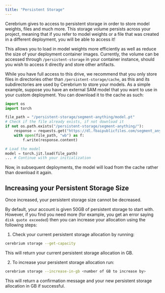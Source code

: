 ```yaml
---
title: "Persistent Storage"
---
```


Cerebrium gives to access to persistent storage in order to store model weights, files and much more. This storage volume persists across your project, meaning that if
you refer to model weights or a file that was created in a different deployment, you will be able to access it!

This allows you to load in model weights more efficiently as well as reduce the size of your deployment container images. Currently,
the volume can be accessed through `/persistent-storage` in your container instance, should you wish to access it directly and store other artifacts. 

While you have full access to this drive, we recommend that you only store files in directories other than `/persistent-storage/cache`, as this and its subdirectories
are used by Cerebrium to store your models. As a simple example, suppose you have an external SAM model that you want to use in your custom deployment. You can download it to the cache
as such:

```python
import os
import torch

file_path = "/persistent-storage/segment-anything/model.pt"
# Check if the file already exists, if not download it
if not os.path.exists("/persistent-storage/segment-anything/"):
    response = requests.get("https://dl.fbaipublicfiles.com/segment_anything/sam_vit_h_4b8939.pth")
    with open(file_path, "wb") as f:
        f.write(response.content)

# Load the model
model = torch.jit.load(file_path)
... # Continue with your initialization
```

Now, in subsequent deployments, the model will load from the cache rather than download it again.

## Increasing your Persistent Storage Size

<Note>Once increased, your persistent storage size cannot be decreased.</Note>

By default, your account is given 50GB of persistent storage to start with. However, if you find you need more (for example, you get an error saying `disk quote exceeded`) then you can increase your allocation using the following steps:

1. Check your current persistent storage allocation by running:

```bash
cerebrium storage --get-capacity
```

This will return your current persistent storage allocation in GB.

2. To increase your persistent storage allocation run:

```bash
cerebrium storage --increase-in-gb <number of GB to increase by>
```

This will return a confirmation message and your new persistent storage allocation in GB if successful.
